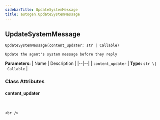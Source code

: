 ```yaml
---
sidebarTitle: UpdateSystemMessage
title: autogen.UpdateSystemMessage
---
```

<h2 id="autogen.UpdateSystemMessage" class="doc doc-heading">
    <code class="doc-symbol doc-symbol-heading doc-symbol-class"></code>
    <span class="doc doc-object-name doc-class-name">UpdateSystemMessage</span>
</h2>

```python
UpdateSystemMessage(content_updater: str | Callable)
```

    Update the agent's system message before they reply

<b>Parameters:</b>
| Name | Description |
|--|--|
| `content_updater` | **Type:** `str \| Callable` |

### Class Attributes

<code class="doc-symbol doc-symbol-heading doc-symbol-attribute"></code>
#### content_updater
<br />

    <br />